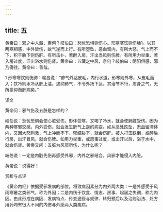 ```yaml
---
---
---
```

title: 五
---




黄帝曰：邪之中人藏，奈何？岐伯曰：愁忧恐惧则伤心。形寒寒饮则伤肺1。以其两寒相感，中外皆伤，故气逆而上行。有所堕坠，恶血留内，有所大怒，气上而不下，积于胁下则伤肝。有所击仆，若醉入房，汗出当风则伤脾。有所用力举重，若入房过度，汗出浴水则伤肾。黄帝曰：五藏之中风，奈何？岐伯曰：阴阳俱感，邪乃得往。黄帝曰：善哉。

1 形寒寒饮则伤肺：喻昌说：“肺气外达皮毛，内行水道。形寒则外寒，从皮毛而入；饮冷则水冷从肺上溢，遏抑肺气，不令外扬下达，其治节不行，周身之气，无所禀仰而肺病矣。”

译文

黄帝问：邪气伤及五脏是怎样的？

岐伯说：愁忧恐惧会使心脏受伤。形体受寒，又喝了冷水，就会使肺脏受伤。因为两种寒邪交感，内外受伤，就会发生肺气上逆的病变。如从高处跌坠，淤血留滞体内，又因大怒刺激，气上冲而不下，郁结胁下，就会伤肝。被人打击跌倒，或醉后行房，出汗冒风，就会伤脾。如用力举重，或房事过度，或出汗以后，浴于水中，就会伤肾。黄帝又问：五脏为风邪所伤，为什么呢？

岐伯说：一定是内脏先伤再感受外邪，内外之邪结合，风邪才能侵入内脏。

黄帝说：说得好！

赏析与点评

《黄帝内经》依据受邪发病的部位，将致病因素分为内外两大类：一是外感受于风雨寒暑之类邪气，称为外因；二是内伤于饮食、情志、房事、起居之失调，称为内因。由此形成在病因、发病特点、传变途径与规律、转归预后以及治则治法、处方用药均有很大不同的内伤与外感两大类疾病。